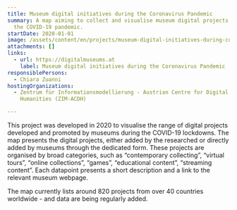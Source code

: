 ```yaml
---
title: Museum digital initiatives during the Coronavirus Pandemic
summary: A map aiming to collect and visualise museum digital projects during
  the COVID-19 pandemic.
startDate: 2020-01-01
image: /assets/content/en/projects/museum-digital-initiatives-during-coronavirus-pandemic/map_of_museum_digital_initiatives_during_covid-19_image_2_neu.png
attachments: []
links:
  - url: https://digitalmuseums.at
    label: Museum digital initiatives during the Coronavirus Pandemic
responsiblePersons:
  - Chiara Zuanni
hostingOrganizations:
  - Zentrum für Informationsmodellierung - Austrian Centre for Digital
    Humanities (ZIM-ACDH)

---
```

This project was developed in 2020 to visualise the range of digital projects developed and promoted by museums during the COVID-19 lockdowns. The map presents the digital projects, either added by the researched or directly added by museums through the dedicated form. These projects are organised by broad categories, such as “contemporary collecting”, “virtual tours”, “online collections”, “games”, “educational content”, “streaming content”. Each datapoint presents a short description and a link to the relevant museum webpage.

The map currently lists around 820 projects from over 40 countries worldwide - and data are being regularly added.